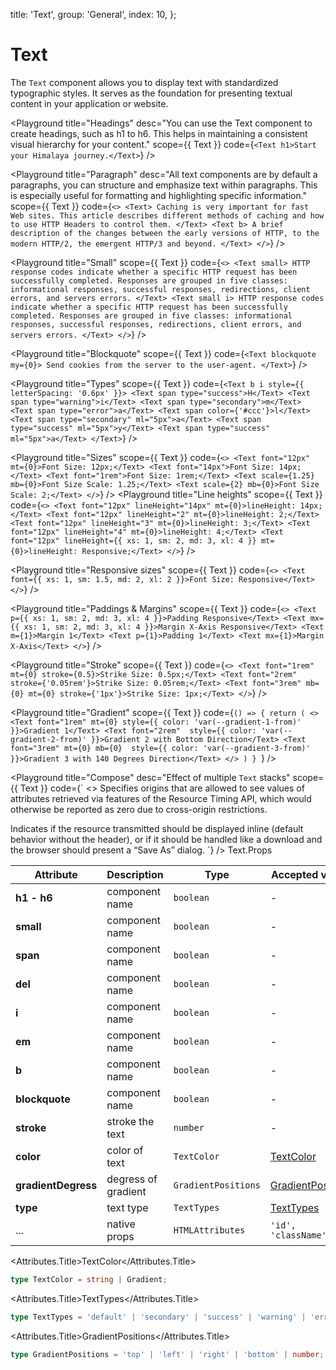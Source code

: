 
  title: 'Text',
  group: 'General',
  index: 10,
};

# Text

The `Text` component allows you to display text with standardized typographic styles. It serves as the foundation for presenting textual content in your application or website.

<Playground
  title="Headings"
  desc="You can use the Text component to create headings, such as h1 to h6. This helps in maintaining a consistent visual hierarchy for your content."
  scope={{ Text }}
  code={`
<Text h1>Start your Himalaya journey.</Text>
`}
/>

<Playground
  title="Paragraph"
  desc="All text components are by default a paragraphs, you can structure and emphasize text within paragraphs. This is especially useful for formatting and highlighting specific information."
  scope={{ Text }}
  code={`
<>
  <Text>
   Caching is very important for fast Web sites. This article describes different methods of caching and how to use HTTP Headers to control them.
  </Text>
  <Text b>
   A brief description of the changes between the early versions of HTTP, to the modern HTTP/2, the emergent HTTP/3 and beyond.
  </Text>
</>
`}
/>

<Playground
  title="Small"
  scope={{ Text }}
  code={`
<>
  <Text small>
   HTTP response codes indicate whether a specific HTTP request has been successfully completed. Responses are grouped in five classes: informational responses, successful responses, redirections, client errors, and servers errors.
  </Text>
  <Text small i>
   HTTP response codes indicate whether a specific HTTP request has been successfully completed. Responses are grouped in five classes: informational responses, successful responses, redirections, client errors, and servers errors.
  </Text>
</>
`}
/>

<Playground
  title="Blockquote"
  scope={{ Text }}
  code={`
<Text blockquote my={0}>
  Send cookies from the server to the user-agent.
</Text>
`}
/>

<Playground
  title="Types"
  scope={{ Text }}
  code={`
<Text b i style={{ letterSpacing: '0.6px' }}>
  <Text span type="success">H</Text>
  <Text span type="warning">i</Text>
  <Text span type="secondary">m</Text>
  <Text span type="error">a</Text>
  <Text span color={'#ccc'}>l</Text>
  <Text span type="secondary" ml="5px">a</Text>
  <Text span type="success" ml="5px">y</Text>
  <Text span type="success" ml="5px">a</Text>
</Text>
`}
/>

<Playground
  title="Sizes"
  scope={{ Text }}
  code={`
<>
  <Text font="12px" mt={0}>Font Size: 12px;</Text>
  <Text font="14px">Font Size: 14px;</Text>
  <Text font="1rem">Font Size: 1rem;</Text>
  <Text scale={1.25} mb={0}>Font Size Scale: 1.25;</Text>
  <Text scale={2} mb={0}>Font Size Scale: 2;</Text>
</>
`}
/>
<Playground
  title="Line heights"
  scope={{ Text }}
  code={`
<>
  <Text font="12px" lineHeight="14px" mt={0}>lineHeight: 14px;</Text>
  <Text font="12px" lineHeight="2" mt={0}>lineHeight: 2;</Text>
  <Text font="12px" lineHeight="3" mt={0}>lineHeight: 3;</Text>
  <Text font="12px" lineHeight="4" mt={0}>lineHeight: 4;</Text>
  <Text font="12px" lineHeight={{ xs: 1, sm: 2, md: 3, xl: 4 }} mt={0}>lineHeight: Responsive;</Text>
</>
`}
/>

<Playground
  title="Responsive sizes"
  scope={{ Text }}
  code={`
<>
  <Text  font={{ xs: 1, sm: 1.5, md: 2, xl: 2 }}>Font Size: Responsive</Text>
</>
`}
/>

<Playground
  title="Paddings & Margins"
  scope={{ Text }}
  code={`
<>
  <Text p={{ xs: 1, sm: 2, md: 3, xl: 4 }}>Padding Responsive</Text>
  <Text mx={{ xs: 1, sm: 2, md: 3, xl: 4 }}>Margin X-Axis Responsive</Text>
  <Text m={1}>Margin 1</Text>
  <Text p={1}>Padding 1</Text>
  <Text mx={1}>Margin X-Axis</Text>
</>
`}
/>

<Playground
  title="Stroke"
  scope={{ Text }}
  code={`
<>
  <Text font="1rem"  mt={0} stroke={0.5}>Strike Size: 0.5px;</Text>
  <Text font="2rem" stroke={'0.05rem'}>Strike Size: 0.05rem;</Text>
  <Text font="3rem" mb={0} mt={0} stroke={'1px'}>Strike Size: 1px;</Text>
</>
`}
/>

<Playground
  title="Gradient"
  scope={{ Text }}
  code={`() => {
    return (
     <>
      <Text font="1rem" mt={0} style={{ color: 'var(--gradient-1-from)' }}>Gradient 1</Text>
      <Text font="2rem"  style={{ color: 'var(--gradient-2-from)' }}>Gradient 2 with Bottom Direction</Text>
      <Text font="3rem" mt={0} mb={0}  style={{ color: 'var(--gradient-3-from)' }}>Gradient 3 with 140 Degrees Direction</Text>
    </>
    )
}
`}
/>

<Playground
  title="Compose"
  desc="Effect of multiple `Text` stacks"
  scope={{ Text }}
  code={`
<>
  <Text mt={0}>
   Specifies origins that are allowed to see values of attributes retrieved via features of the Resource Timing API, which would otherwise be reported as zero due to cross-origin restrictions.
  </Text>

  <Text mb={0}>
    <Text small del>Indicates if the resource transmitted should be displayed inline (default behavior without the header),</Text>
    <Text small b>or if it should be handled like a download and the browser should present a “Save As” dialog.</Text>
  </Text>
</>`} />

<Attributes edit="/app/components/text.mdx">
<Attributes.Title>Text.Props</Attributes.Title>

| Attribute           | Description         | Type                | Accepted values                         | Default   |
| ------------------- | ------------------- | ------------------- | --------------------------------------- | --------- |
| **h1 - h6**         | component name      | `boolean`           | -                                       | `false`   |
| **small**           | component name      | `boolean`           | -                                       | `false`   |
| **span**            | component name      | `boolean`           | -                                       | `false`   |
| **del**             | component name      | `boolean`           | -                                       | `false`   |
| **i**               | component name      | `boolean`           | -                                       | `false`   |
| **em**              | component name      | `boolean`           | -                                       | `false`   |
| **b**               | component name      | `boolean`           | -                                       | `false`   |
| **blockquote**      | component name      | `boolean`           | -                                       | `false`   |
| **stroke**          | stroke the text     | `number`            | -                                       | -         |
| **color**           | color of text       | `TextColor`         | [TextColor](#textcolor)                 | -         |
| **gradientDegress** | degress of gradient | `GradientPositions` | [GradientPositions](#gradientpositions) | `right`   |
| **type**            | text type           | `TextTypes`         | [TextTypes](#texttypes)                 | `default` |
| ...                 | native props        | `HTMLAttributes`    | `'id', 'className', ...`                | -         |

<Attributes.Title>TextColor</Attributes.Title>

```ts
type TextColor = string | Gradient;
```

<Attributes.Title>TextTypes</Attributes.Title>

```ts
type TextTypes = 'default' | 'secondary' | 'success' | 'warning' | 'error';
```

<Attributes.Title>GradientPositions</Attributes.Title>

```ts
type GradientPositions = 'top' | 'left' | 'right' | 'bottom' | number;
```

</Attributes>
